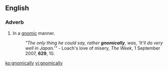 ==English==

===Adverb===
{{en-adv}}

# In a [[gnomic]] manner.
#:''"The only thing he could say, rather '''gnomically''', was, 'It'll do very well in Japan.'"'' - Loach's love of misery, ''The Week'', 1 September 2007, '''629''', 10.

[[ko:gnomically]]
[[vi:gnomically]]